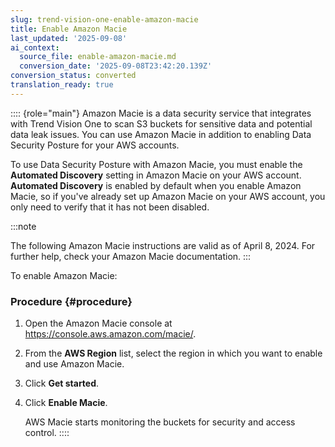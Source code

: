 ```yaml
---
slug: trend-vision-one-enable-amazon-macie
title: Enable Amazon Macie
last_updated: '2025-09-08'
ai_context:
  source_file: enable-amazon-macie.md
  conversion_date: '2025-09-08T23:42:20.139Z'
conversion_status: converted
translation_ready: true
---
```


:::: {role="main"}
Amazon Macie is a data security service that integrates with Trend Vision One to scan S3 buckets for sensitive data and potential data leak issues. You can use Amazon Macie in addition to enabling Data Security Posture for your AWS accounts.

To use Data Security Posture with Amazon Macie, you must enable the **Automated Discovery** setting in Amazon Macie on your AWS account. **Automated Discovery** is enabled by default when you enable Amazon Macie, so if you've already set up Amazon Macie on your AWS account, you only need to verify that it has not been disabled.

:::note

The following Amazon Macie instructions are valid as of April 8, 2024. For further help, check your Amazon Macie documentation.
:::

To enable Amazon Macie:

### Procedure {#procedure}

1.  Open the Amazon Macie console at <https://console.aws.amazon.com/macie/>.

2.  From the **AWS Region** list, select the region in which you want to enable and use Amazon Macie.

3.  Click **Get started**.

4.  Click **Enable Macie**.

    AWS Macie starts monitoring the buckets for security and access control.
::::
